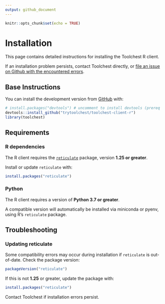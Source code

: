 ```yaml
---
output: github_document
---
```


```r
knitr::opts_chunk$set(echo = TRUE)
```

# Installation

This page contains detailed instructions for installing the Toolchest R client.

If an installation problem persists, contact Toolchest directly, or [file an issue on Github with the encountered errors](https://github.com/trytoolchest/toolchest-client-r/issues).

## Base Instructions

You can install the development version from [GitHub](https://github.com/trytoolchest/toolchest-client-r) with:

```r
# install.packages("devtools") # uncomment to install devtools (prereq package)
devtools::install_github("trytoolchest/toolchest-client-r")
library(toolchest)
```

## Requirements

### R dependencies

The R client requires the [`reticulate`](https://rstudio.github.io/reticulate/index.html)
package, version **1.25 or greater**. 

Install or update `reticulate` with:

```r
install.packages("reticulate")
```

### Python
The R client requires a version of **Python 3.7 or greater**.

A compatible version will automatically be installed via miniconda or pyenv,
using R's `reticulate` package.

## Troubleshooting

### Updating reticulate
Some compatibility errors may occur during installation if `reticulate` is 
out-of-date. Check the package version:

```r
packageVersion("reticulate")
```

If this is not **1.25** or greater, update the package with:

```r
install.packages("reticulate")
```

Contact Toolchest if installation errors persist.


